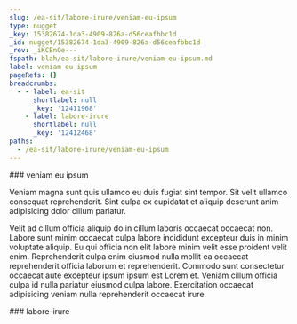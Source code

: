 ```yaml
---
slug: /ea-sit/labore-irure/veniam-eu-ipsum
type: nugget
_key: 15382674-1da3-4909-826a-d56ceafbbc1d
_id: nugget/15382674-1da3-4909-826a-d56ceafbbc1d
_rev: _iKCEnOe---
fspath: blah/ea-sit/labore-irure/veniam-eu-ipsum.md
label: veniam eu ipsum
pageRefs: {}
breadcrumbs:
  - - label: ea-sit
      shortlabel: null
      _key: '12411968'
    - label: labore-irure
      shortlabel: null
      _key: '12412468'
paths:
  - /ea-sit/labore-irure/veniam-eu-ipsum
---
```


<NuggetArea>
<Nugget slug="/ea-sit/labore-irure/veniam-eu-ipsum" type="nugget" _key="15382674-1da3-4909-826a-d56ceafbbc1d" _id="nugget/15382674-1da3-4909-826a-d56ceafbbc1d" _rev="_iKCEnOe---" fspath="blah/ea-sit/labore-irure/veniam-eu-ipsum.md" label="veniam eu ipsum" paths="/ea-sit/labore-irure/veniam-eu-ipsum">
<NuggetBody>
### veniam eu ipsum

Veniam magna sunt quis ullamco eu duis fugiat sint tempor. Sit velit ullamco consequat reprehenderit. Sint culpa ex cupidatat et aliquip deserunt anim adipisicing dolor cillum pariatur.

Velit ad cillum officia aliquip do in cillum laboris occaecat occaecat non. Labore sunt minim occaecat culpa labore incididunt excepteur duis in minim voluptate aliquip. Eu qui officia non elit labore minim velit esse proident velit enim. Reprehenderit culpa enim eiusmod nulla mollit ea occaecat reprehenderit officia laborum et reprehenderit. Commodo sunt consectetur occaecat aute excepteur ipsum ipsum est Lorem et. Veniam cillum officia culpa id nulla pariatur eiusmod culpa labore. Exercitation occaecat adipisicing veniam nulla reprehenderit occaecat irure.

</NuggetBody>
<Breadcrumbs>
<Crumbs>
<Crumb _key="12411968" label="ea-sit" /><Crumb _key="12412468" label="labore-irure" />
</Crumbs>
</Breadcrumbs>
</Nugget>

<NuggetsInbound>
</NuggetsInbound>
<NuggetsOutbound>
</NuggetsOutbound>
</NuggetArea>
<PassagesInbound>
<Passage direction="inbound" type="passage" _key="12412468" _id="passage/12412468" _rev="_iKCEnNe--A" label="labore-irure" passage="labore-irure" fspath="blah/ea-sit/labore-irure" paths="/ea-sit/labore-irure" slug="/ea-sit/labore-irure">
<NuggetBody>
### labore-irure

</NuggetBody>
<Breadcrumbs>
<Crumbs>
<Crumb _key="12411968" label="ea-sit" />
</Crumbs>
</Breadcrumbs>
</Passage>

</PassagesInbound>
<PassagesOutbound>
</PassagesOutbound>